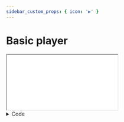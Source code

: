 ```yaml
---
sidebar_custom_props: { icon: '▶️' }
---
```


# Basic player


<iframe className={styles.player} src={useBaseUrl('/theoplayer/v6/examples/basic/demo.html')}></iframe>

<details>
    <summary>Code</summary>
    ```html showLineNumbers
    <div id="player" class="video-js theoplayer-skin vjs-16-9"></div>
    <script>
      var player = new THEOplayer.Player(document.querySelector('#player'), {
        libraryLocation: '/path/to/theoplayer',
        license: 'your_theoplayer_license',
      });
      player.source = {
        sources: [
          {
            src: '//cdn.theoplayer.com/video/big_buck_bunny/big_buck_bunny_metadata.m3u8',
            type: 'application/x-mpegurl',
          },
        ],
      };
    </script>
    ```
</details>
